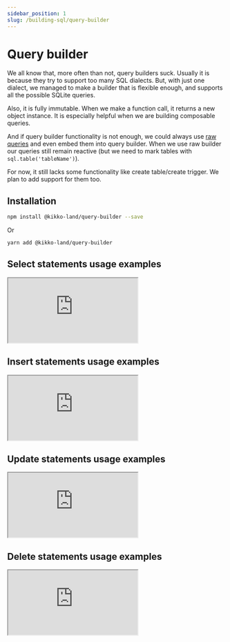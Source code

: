 ```yaml
---
sidebar_position: 1
slug: /building-sql/query-builder
---
```


# Query builder


We all know that, more often than not, query builders suck. Usually it is because they try to support too many SQL dialects.
But, with just one dialect, we managed to make a builder that is flexible enough, and supports all the possible SQLite queries.

Also, it is fully immutable. When we make a function call, it returns a new object instance. It is especially helpful when we are building composable queries.

And if query builder functionality is not enough, we could always use [raw queries](raw) and even embed them into query builder. When we use
raw builder our queries still remain reactive (but we need to mark tables with `sql.table('tableName')`).

For now, it still lacks some functionality like create table/create trigger. We plan to add support for them too.

## Installation

```bash
npm install @kikko-land/query-builder --save
```

Or

```bash
yarn add @kikko-land/query-builder
```

## Select statements usage examples

<iframe
  src="https://codesandbox.io/embed/trong-orm-query-builder-select-examples-xcvzn5?expanddevtools=1&fontsize=14&hidenavigation=1&theme=dark"
  style={{
    width: "100%",
    height: "500px",
    border: 0,
    "border-radius": "4px",
    overflow: "hidden",
  }}
  allow="accelerometer; ambient-light-sensor; camera; encrypted-media; geolocation; gyroscope; hid; microphone; midi; payment; usb; vr; xr-spatial-tracking"
  sandbox="allow-forms allow-modals allow-popups allow-presentation allow-same-origin allow-scripts"
></iframe>

## Insert statements usage examples

<iframe
  src="https://codesandbox.io/embed/trong-orm-query-builder-insert-examples-euh98c?expanddevtools=1&fontsize=14&hidenavigation=1&theme=dark"
  style={{
    width: "100%",
    height: "500px",
    border: 0,
    "border-radius": "4px",
    overflow: "hidden",
  }}
  allow="accelerometer; ambient-light-sensor; camera; encrypted-media; geolocation; gyroscope; hid; microphone; midi; payment; usb; vr; xr-spatial-tracking"
  sandbox="allow-forms allow-modals allow-popups allow-presentation allow-same-origin allow-scripts"
></iframe>

## Update statements usage examples

<iframe
  src="https://codesandbox.io/embed/trong-orm-query-builder-update-examples-rvo6ii?expanddevtools=1&fontsize=14&hidenavigation=1&theme=dark"
  style={{
    width: "100%",
    height: "500px",
    border: 0,
    "border-radius": "4px",
    overflow: "hidden",
  }}
  allow="accelerometer; ambient-light-sensor; camera; encrypted-media; geolocation; gyroscope; hid; microphone; midi; payment; usb; vr; xr-spatial-tracking"
  sandbox="allow-forms allow-modals allow-popups allow-presentation allow-same-origin allow-scripts"
></iframe>

## Delete statements usage examples

<iframe
  src="https://codesandbox.io/embed/trong-orm-query-builder-delete-examples-ezzpz0?expanddevtools=1&fontsize=14&hidenavigation=1&theme=dark"
  style={{
    width: "100%",
    height: "500px",
    border: 0,
    "border-radius": "4px",
    overflow: "hidden",
  }}
  allow="accelerometer; ambient-light-sensor; camera; encrypted-media; geolocation; gyroscope; hid; microphone; midi; payment; usb; vr; xr-spatial-tracking"
  sandbox="allow-forms allow-modals allow-popups allow-presentation allow-same-origin allow-scripts"
></iframe>
